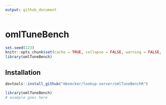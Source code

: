 ```yaml
---
output: github_document
---
```

# omlTuneBench

```r
set.seed(123)
knitr::opts_chunk$set(cache = TRUE, collapse = FALSE, warning = FALSE, error = FALSE)
library(omlTuneBench)
```
## Installation
```r
devtools::install_github("mboecker/lookup-server/omlTuneBenchR")
```


```r
library(omlTuneBench)
# example goes here
```
